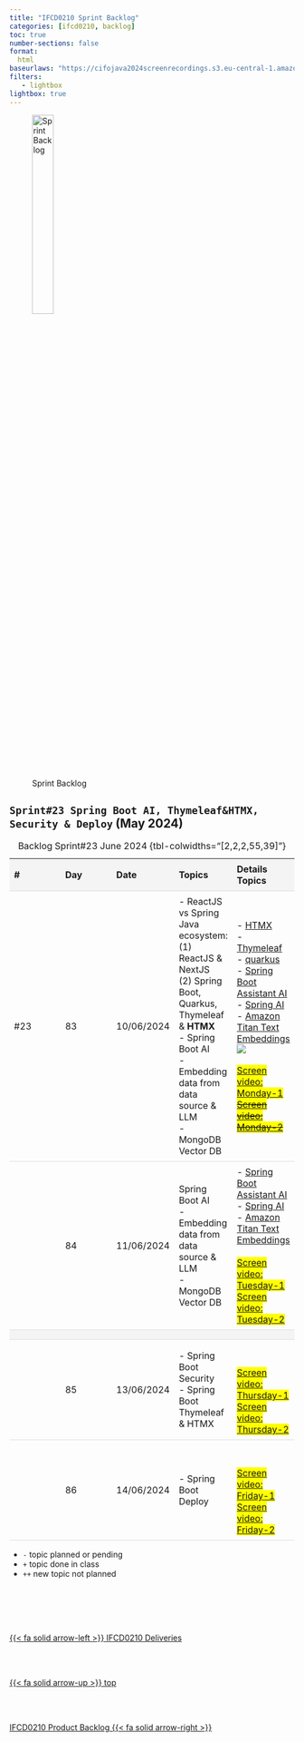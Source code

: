 ```yaml
---
title: "IFCD0210 Sprint Backlog"
categories: [ifcd0210, backlog]
toc: true
number-sections: false
format:
  html
baseurlaws: "https://cifojava2024screenrecordings.s3.eu-central-1.amazonaws.com/"
filters:
   - lightbox
lightbox: true
---
```


<style>

.heatMap th { background:  #f4f4f4;}
tr:nth-child(3) {background-color: #f4f4f4;}

th, td {
  padding: 8px;
  text-align: left;
  border-bottom: 1px solid #ddd;
}

tr:hover {background-color:  #f4f4f4;}

</style>

![Sprint Backlog](/images/home/backlog.jpg){width="30%"}

<div class="heatMap">

::: {.column-page-right}


##  ``Sprint#23 Spring Boot AI, Thymeleaf&HTMX, Security & Deploy`` (May 2024)

| # | Day | Date | Topics |  Details Topics |
| -- | -- | -- | -- | -- |
| #23 | 83 | 10/06/2024 | - ReactJS vs Spring Java ecosystem: </br> (1) ReactJS & NextJS </br> (2) Spring Boot, Quarkus, Thymeleaf & **HTMX** </br> - Spring Boot AI </br> - Embedding data from data source & LLM </br> - MongoDB Vector DB | - [HTMX](https://htmx.org/){.external target='_blank'} </br> - [Thymeleaf](https://www.thymeleaf.org/){.external target='_blank'}  </br> - [quarkus](https://quarkus.io/){.external target='_blank'}  </br> - [Spring Boot Assistant AI](https://github.com/AlbertProfe/AssistantAI/wiki){.external target='_blank'}   </br> - [Spring AI](https://spring.io/projects/spring-ai){.external target='_blank'}  </br> - [Amazon Titan Text Embeddings](https://aws.amazon.com/blogs/aws/amazon-titan-text-v2-now-available-in-amazon-bedrock-optimized-for-improving-rag/){.external target='_blank'} </br> ![](/images/ifcd0210-24/photo_2024-06-10_09-31-28.jpg){.lightbox} </br></br><mark> [Screen video: Monday-1]({{< meta baseurlaws >}}CifjoJava-2024-06-10-1.mp4){.external target='_blank'}<mark>  </br><mark> <s>[Screen video: Monday-2]({{< meta baseurlaws >}}CifjoJava-2024-06-10-2.mp4){.external target='_blank'}<mark></s>  |
|  |  84 | 11/06/2024  |  Spring Boot AI </br> - Embedding data from data source & LLM </br> - MongoDB Vector DB  | -  [Spring Boot Assistant AI](https://github.com/AlbertProfe/AssistantAI/wiki){.external target='_blank'}   </br>   - [Spring AI](https://spring.io/projects/spring-ai){.external target='_blank'}  </br>  - [Amazon Titan Text Embeddings](https://aws.amazon.com/blogs/aws/amazon-titan-text-v2-now-available-in-amazon-bedrock-optimized-for-improving-rag/){.external target='_blank'} </br></br><mark> [Screen video: Tuesday-1]({{< meta baseurlaws >}}CifjoJava-2024-06-11-1.mp4){.external target='_blank'}<mark>  </br><mark> [Screen video: Tuesday-2]({{< meta baseurlaws >}}CifjoJava-2024-06-11-2.mp4){.external target='_blank'}<mark>  |
|  |
|  | 85 | 13/06/2024 | - Spring Boot Security  </br> - Spring Boot Thymeleaf & HTMX| </br></br><mark> [Screen video: Thursday-1]({{< meta baseurlaws >}}CifjoJava-2024-06-12-1.mp4){.external target='_blank'}<mark>  </br><mark> [Screen video: Thursday-2]({{< meta baseurlaws >}}CifjoJava-2024-06-12-2.mp4){.external target='_blank'}<mark>  |
|  | 86 | 14/06/2024 | - Spring Boot Deploy | </br></br><mark> [Screen video: Friday-1]({{< meta baseurlaws >}}CifjoJava-2024-06-13-1.mp4){.external target='_blank'}<mark>  </br><mark> [Screen video: Friday-2]({{< meta baseurlaws >}}CifjoJava-2024-06-13-2.mp4){.external target='_blank'}<mark>  |
: Backlog Sprint#23 June 2024 {tbl-colwidths="[2,2,2,55,39]"}
:::



::: {.callout-note}
- `-` topic planned or pending
- `+` topic done in class
- `++` new topic not planned
:::


<!--- navLinks -->
<br><br>
<div class=row>
<br>
<div class='column left previous'>
<br>
[{{< fa solid arrow-left >}} IFCD0210 Deliveries](/ifcd0210-24/ifcd0210deliveries-24.qmd)
<br>
</div>
<br>
<div class='column center'>
<br>
[{{< fa solid arrow-up >}} top](#top)
<br>
</div>
<br>
<div class='column right next'>
<br>
[IFCD0210 Product Backlog  {{< fa solid arrow-right >}}](/ifcd0210-24/ifcd0210backlog-product-24.qmd)
<br>
</div>
<br>
</div>
